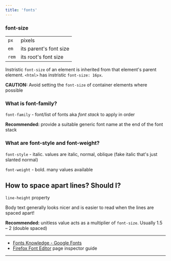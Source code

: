 ```yaml
---
title: 'fonts'
---
```


### font-size

|     |     |
| --- | --- |
| `px` | pixels |
| `em` | its parent's font size |
| `rem` | its root's font size |

Instristic `font-size` of an element is inherited from that element's parent element. 
`<html>` has instristic `font-size: 16px`.

**CAUTION:** Avoid setting the `font-size` of container elements where possible

### What is font-family?

`font-family` -  font/list of fonts aka *font stack* to apply in order

**Recommended:** provide a suitable generic font name at the end of the font stack

### What are font-style and font-weight?

`font-style`  - italic. values are italic, normal, oblique (fake italic that's just slanted normal)

`font-weight` - bold. many values available 

## How to space apart lines? Should I?

`line-height` property

Body text generally looks nicer and is easier to read when the lines are spaced apart!

**Recommended:** unitless value acts as a multiplier of `font-size`.
Usually 1.5 – 2 (double spaced)

---

- [Fonts Knowledge - Google Fonts](https://fonts.google.com/knowledge)
- [Firefox Font Editor](https://firefox-source-docs.mozilla.org/devtools-user/page_inspector/how_to/edit_fonts/index.html) page inspector guide

---